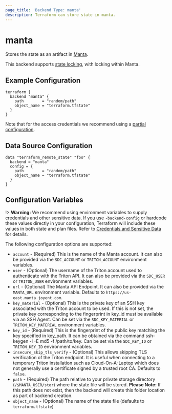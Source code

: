 ```yaml
---
page_title: 'Backend Type: manta'
description: Terraform can store state in manta.
---
```


# manta

Stores the state as an artifact in [Manta](https://www.joyent.com/manta).

This backend supports [state locking](/language/state/locking), with locking within Manta.

## Example Configuration

```hcl
terraform {
  backend "manta" {
    path        = "random/path"
    object_name = "terraform.tfstate"
  }
}
```

Note that for the access credentials we recommend using a
[partial configuration](/language/settings/backends/configuration#partial-configuration).

## Data Source Configuration

```hcl
data "terraform_remote_state" "foo" {
  backend = "manta"
  config = {
    path        = "random/path"
    object_name = "terraform.tfstate"
  }
}
```

## Configuration Variables

!> **Warning:**  We recommend using environment variables to supply credentials and other sensitive data. If you use `-backend-config` or hardcode these values directly in your configuration, Terraform will include these values in both state and plan files. Refer to [Credentials and Sensitive Data](/language/settings/backends/configuration#credentials-and-sensitive-data) for details.

The following configuration options are supported:

- `account` - (Required) This is the name of the Manta account. It can also be provided via the `SDC_ACCOUNT` or `TRITON_ACCOUNT` environment variables.
- `user` - (Optional) The username of the Triton account used to authenticate with the Triton API. It can also be provided via the `SDC_USER` or `TRITON_USER` environment variables.
- `url` - (Optional) The Manta API Endpoint. It can also be provided via the `MANTA_URL` environment variable. Defaults to `https://us-east.manta.joyent.com`.
- `key_material` - (Optional) This is the private key of an SSH key associated with the Triton account to be used. If this is not set, the private key corresponding to the fingerprint in key_id must be available via an SSH Agent. Can be set via the `SDC_KEY_MATERIAL` or `TRITON_KEY_MATERIAL` environment variables.
- `key_id` - (Required) This is the fingerprint of the public key matching the key specified in key_path. It can be obtained via the command ssh-keygen -l -E md5 -f /path/to/key. Can be set via the `SDC_KEY_ID` or `TRITON_KEY_ID` environment variables.
- `insecure_skip_tls_verify` - (Optional) This allows skipping TLS verification of the Triton endpoint. It is useful when connecting to a temporary Triton installation such as Cloud-On-A-Laptop which does not generally use a certificate signed by a trusted root CA. Defaults to `false`.
- `path` - (Required) The path relative to your private storage directory (`/$MANTA_USER/stor`) where the state file will be stored. **Please Note:** If this path does not exist, then the backend will create this folder location as part of backend creation.
- `object_name` - (Optional) The name of the state file (defaults to `terraform.tfstate`)
